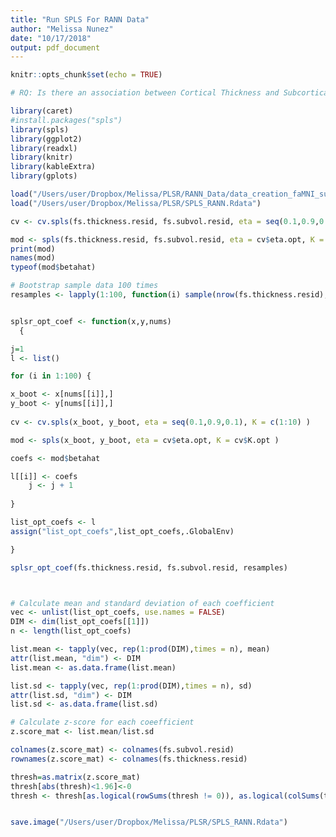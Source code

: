 ```yaml
---
title: "Run SPLS For RANN Data"
author: "Melissa Nunez"
date: "10/17/2018"
output: pdf_document
---
```


```r
knitr::opts_chunk$set(echo = TRUE)
```



```r
# RQ: Is there an association between Cortical Thickness and Subcortical Volume? i.e can Cortical thickness predict cortical volume ?

library(caret)
#install.packages("spls")
library(spls)
library(ggplot2)
library(readxl)
library(knitr)
library(kableExtra)
library(gplots)

load("/Users/user/Dropbox/Melissa/PLSR/RANN_Data/data_creation_faMNI_sub2_fsaverages_volume_n173_20180817.Rdata")
load("/Users/user/Dropbox/Melissa/PLSR/SPLS_RANN.Rdata")

```



```r
cv <- cv.spls(fs.thickness.resid, fs.subvol.resid, eta = seq(0.1,0.9,0.1), K = c(1:10) )

mod <- spls(fs.thickness.resid, fs.subvol.resid, eta = cv$eta.opt, K = cv$K.opt )
print(mod)
names(mod)
typeof(mod$betahat)
```


```r

# Bootstrap sample data 100 times
resamples <- lapply(1:100, function(i) sample(nrow(fs.thickness.resid), replace = T))


splsr_opt_coef <- function(x,y,nums)
  {

j=1
l <- list()

for (i in 1:100) {

x_boot <- x[nums[[i]],] 
y_boot <- y[nums[[i]],]
  
cv <- cv.spls(x_boot, y_boot, eta = seq(0.1,0.9,0.1), K = c(1:10) )

mod <- spls(x_boot, y_boot, eta = cv$eta.opt, K = cv$K.opt )

coefs <- mod$betahat

l[[i]] <- coefs
    j <- j + 1
    
}

list_opt_coefs <- l
assign("list_opt_coefs",list_opt_coefs,.GlobalEnv)

}

splsr_opt_coef(fs.thickness.resid, fs.subvol.resid, resamples)



# Calculate mean and standard deviation of each coefficient
vec <- unlist(list_opt_coefs, use.names = FALSE)
DIM <- dim(list_opt_coefs[[1]])
n <- length(list_opt_coefs)

list.mean <- tapply(vec, rep(1:prod(DIM),times = n), mean)
attr(list.mean, "dim") <- DIM
list.mean <- as.data.frame(list.mean)

list.sd <- tapply(vec, rep(1:prod(DIM),times = n), sd)
attr(list.sd, "dim") <- DIM
list.sd <- as.data.frame(list.sd)

# Calculate z-score for each coeefficient
z.score_mat <- list.mean/list.sd

colnames(z.score_mat) <- colnames(fs.subvol.resid)
rownames(z.score_mat) <- colnames(fs.thickness.resid)

thresh=as.matrix(z.score_mat)
thresh[abs(thresh)<1.96]<-0
thresh <- thresh[as.logical(rowSums(thresh != 0)), as.logical(colSums(thresh != 0))]


save.image("/Users/user/Dropbox/Melissa/PLSR/SPLS_RANN.Rdata")

```


